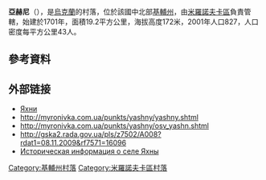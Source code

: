 {{coord|49|36|24|N|31|0|49|E|scale:30000|display=title}}

'''亞赫尼'''（{{lang-uk|Яхни}}），是[[烏克蘭|烏克蘭]]的村落，位於該國中北部[[基輔州|基輔州]]，由[[米羅諾夫卡區|米羅諾夫卡區]]負責管轄，始建於1701年，面積19.2平方公里，海拔高度172米，2001年人口827，人口密度每平方公里43人。

==參考資料==
{{reflist}}

==外部链接==
* [http://w1.c1.rada.gov.ua/pls/z7502/A005?rdat1=04.03.2011&rf7571=16164 Яхни]{{dead link|date=2017年11月 |bot=InternetArchiveBot |fix-attempted=yes }}
* http://myronivka.com.ua/punkts/yashny/yashny.shtml {{Wayback|url=http://myronivka.com.ua/punkts/yashny/yashny.shtml |date=20180905141114 }}
* http://myronivka.com.ua/punkts/yashny/osv_yashn.shtml {{Wayback|url=http://myronivka.com.ua/punkts/yashny/osv_yashn.shtml |date=20180905141109 }}
* http://gska2.rada.gov.ua/pls/z7502/A008?rdat1=08.11.2009&rf7571=16096{{dead link|date=2017年11月 |bot=InternetArchiveBot |fix-attempted=yes }}
* [http://surnameindex.info/info/kiev/kanev/yakhny/index.html Историческая информация о селе Яхны] {{Wayback|url=http://surnameindex.info/info/kiev/kanev/yakhny/index.html |date=20220330031839 }} {{ref-ru}}

{{DEFAULTSORT:Яхни}}
[[Category:基輔州村落|Category:基輔州村落]]
[[Category:米羅諾夫卡區村落|Category:米羅諾夫卡區村落]]


{{Kiev-geo-stub}}